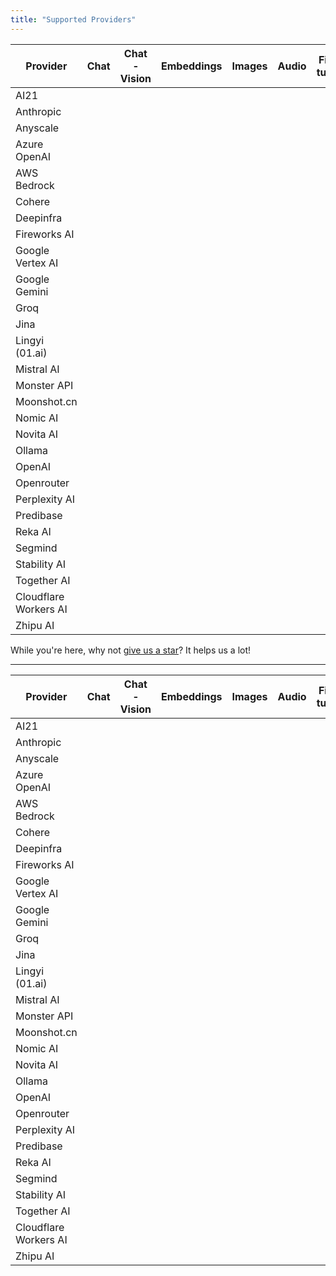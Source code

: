 ```yaml
---
title: "Supported Providers"
---
```


| Provider              | Chat | Chat - Vision | Embeddings | Images | Audio | Fine-tuning | Batch | Files | Moderations | Assistants | Completions | Portkey Prompts | Chat - Tools |
| --------------------- | ---- | ------------- | ---------- | ------ | ----- | ----------- | ----- | ----- | ----------- | ---------- | ----------- | --------------- | ------------ |
| AI21                  | <Icon icon="square-check" color="#23e605"/>      |               | <Icon icon="square-check" color="#23e605"/>            |        |       |             |       |       |             |            | <Icon icon="square-check" color="#23e605"/>             | <Icon icon="square-check" color="#23e605"/>                 |              |
| Anthropic             | <Icon icon="square-check" color="#23e605"/>      | <Icon icon="square-check" color="#23e605"/>               |            |        |       |             |       |       |             |            | <Icon icon="square-check" color="#23e605"/>             | <Icon icon="square-check" color="#23e605"/>                 |<Icon icon="square-check" color="#23e605"/>               |
| Anyscale              | <Icon icon="square-check" color="#23e605"/>      |               | <Icon icon="square-check" color="#23e605"/>            |        |       |             |       |       |             |            | <Icon icon="square-check" color="#23e605"/>             | <Icon icon="square-check" color="#23e605"/>                 |<Icon icon="square-check" color="#23e605"/>               |
| Azure OpenAI          | <Icon icon="square-check" color="#23e605"/>      | <Icon icon="square-check" color="#23e605"/>               | <Icon icon="square-check" color="#23e605"/>            | <Icon icon="square-check" color="#23e605"/>        |       |             |       |       |             |            | <Icon icon="square-check" color="#23e605"/>             | <Icon icon="square-check" color="#23e605"/>                 |<Icon icon="square-check" color="#23e605"/>               |
| AWS Bedrock           | <Icon icon="square-check" color="#23e605"/>      | <Icon icon="square-check" color="#23e605"/>               | <Icon icon="square-check" color="#23e605"/>            |<Icon icon="square-check" color="#23e605"/>         |       |             |       |       |             |            | <Icon icon="square-check" color="#23e605"/>             | <Icon icon="square-check" color="#23e605"/>                 |<Icon icon="square-check" color="#23e605"/>               |
| Cohere                | <Icon icon="square-check" color="#23e605"/>      |               | <Icon icon="square-check" color="#23e605"/>            |        |       |             |       |       |             |            | <Icon icon="square-check" color="#23e605"/>             |                 |              |
| Deepinfra             | <Icon icon="square-check" color="#23e605"/>      |               |            |        |       |             |       |       |             |            |             |                 |              |
| Fireworks AI          | <Icon icon="square-check" color="#23e605"/>      |               | <Icon icon="square-check" color="#23e605"/>            |<Icon icon="square-check" color="#23e605"/>         | <Icon icon="square-check" color="#23e605"/>       |             |       |       |             |            | <Icon icon="square-check" color="#23e605"/>             | <Icon icon="square-check" color="#23e605"/>                 |<Icon icon="square-check" color="#23e605"/>               |
| Google Vertex AI      | <Icon icon="square-check" color="#23e605"/>      |               |            |<Icon icon="square-check" color="#23e605"/>         |       |             |       |       |             |            |             | <Icon icon="square-check" color="#23e605"/>                 |<Icon icon="square-check" color="#23e605"/>               |
| Google Gemini         | <Icon icon="square-check" color="#23e605"/>      | <Icon icon="square-check" color="#23e605"/>               |<Icon icon="square-check" color="#23e605"/>             |<Icon icon="square-check" color="#23e605"/>         |       |             |       |       |             |            |             | <Icon icon="square-check" color="#23e605"/>                 |<Icon icon="square-check" color="#23e605"/>               |
| Groq                  | <Icon icon="square-check" color="#23e605"/>      |               |            |        | <Icon icon="square-check" color="#23e605"/>       |             |       |       |             |            |             | <Icon icon="square-check" color="#23e605"/>                 |<Icon icon="square-check" color="#23e605"/>               |
| Jina                  |      |               | <Icon icon="square-check" color="#23e605"/>            |        |       |             |       |       |             |            |             |                 |              |
| Lingyi (01.ai)        | <Icon icon="square-check" color="#23e605"/>      |               |            |        |       |             |       |       |             |            |             |                 |              |
| Mistral AI            | <Icon icon="square-check" color="#23e605"/>      |               | <Icon icon="square-check" color="#23e605"/>            |        |       |             |       |       |             |            |             | <Icon icon="square-check" color="#23e605"/>                 |              |
| Monster API           | <Icon icon="square-check" color="#23e605"/>      |               |            |        |       |             |       |       |             |            |             |                 |              |
| Moonshot.cn           | <Icon icon="square-check" color="#23e605"/>      |               |            |        |       |             |       |       |             |            |             |                 |              |
| Nomic AI              | <Icon icon="square-check" color="#23e605"/>      |               |<Icon icon="square-check" color="#23e605"/>             |        |       |             |       |       |             |            |             |                 |              |
| Novita AI             | <Icon icon="square-check" color="#23e605"/>      |               |            |        |       |             |       |       |             |            |<Icon icon="square-check" color="#23e605"/>              |                 |<Icon icon="square-check" color="#23e605"/>               |
| Ollama                | <Icon icon="square-check" color="#23e605"/>      |               |<Icon icon="square-check" color="#23e605"/>             |        |       |             |       |       |             |            |             |                 |              |
| OpenAI                | <Icon icon="square-check" color="#23e605"/>      |<Icon icon="square-check" color="#23e605"/>                |<Icon icon="square-check" color="#23e605"/>             |<Icon icon="square-check" color="#23e605"/>         |<Icon icon="square-check" color="#23e605"/>        | <Icon icon="square-check" color="#23e605"/>             |<Icon icon="square-check" color="#23e605"/>        |<Icon icon="square-check" color="#23e605"/>        |<Icon icon="square-check" color="#23e605"/>              |<Icon icon="square-check" color="#23e605"/>             | <Icon icon="square-check" color="#23e605"/>             | <Icon icon="square-check" color="#23e605"/>                 |<Icon icon="square-check" color="#23e605"/>               |
| Openrouter            | <Icon icon="square-check" color="#23e605"/>      |               |            |        |       |             |       |       |             |            |             |                 |              |
| Perplexity AI         | <Icon icon="square-check" color="#23e605"/>      |               |            |        |       |             |       |       |             |            |             | <Icon icon="square-check" color="#23e605"/>                 |              |
| Predibase             | <Icon icon="square-check" color="#23e605"/>      |               |            |        |       |             |       |       |             |            |             |                 |              |
| Reka AI               | <Icon icon="square-check" color="#23e605"/>      |               |            |        |       |             |       |       |             |            |             |                 |              |
| Segmind               |      |               |            |<Icon icon="square-check" color="#23e605"/>         |       |             |       |       |             |            |             |                 |              |
| Stability AI          |      |               |            | <Icon icon="square-check" color="#23e605"/>        |       |             |       |       |             |            |             |                 |              |
| Together AI           | <Icon icon="square-check" color="#23e605"/>      |               |<Icon icon="square-check" color="#23e605"/>             |        |       |             |       |       |             |            |<Icon icon="square-check" color="#23e605"/>              | <Icon icon="square-check" color="#23e605"/>                 | <Icon icon="square-check" color="#23e605"/>              |
| Cloudflare Workers AI | <Icon icon="square-check" color="#23e605"/>      |               |<Icon icon="square-check" color="#23e605"/>             |        |       |             |       |       |             |            |<Icon icon="square-check" color="#23e605"/>              |                 |              |
| Zhipu AI              | <Icon icon="square-check" color="#23e605"/>      |               |<Icon icon="square-check" color="#23e605"/>             |        |       |             |       |       |             |            |             |                 |              |

While you're here, why not [give us a star](https://git.new/ai-gateway-docs)? It helps us a lot!




---


| Provider              | Chat | Chat - Vision | Embeddings | Images | Audio | Fine-tuning | Batch | Files | Moderations | Assistants | Completions | Portkey Prompts | Chat - Tools |
| --------------------- | ---- | ------------- | ---------- | ------ | ----- | ----------- | ----- | ----- | ----------- | ---------- | ----------- | --------------- | ------------ |
| AI21                  | <Icon icon="square-check" color="#23e605"/> | <Icon icon="x" color="#ff0000"/> | <Icon icon="square-check" color="#23e605"/> | <Icon icon="x" color="#ff0000"/> | <Icon icon="x" color="#ff0000"/> | <Icon icon="x" color="#ff0000"/> | <Icon icon="x" color="#ff0000"/> | <Icon icon="x" color="#ff0000"/> | <Icon icon="x" color="#ff0000"/> | <Icon icon="x" color="#ff0000"/> | <Icon icon="square-check" color="#23e605"/> | <Icon icon="square-check" color="#23e605"/> | <Icon icon="x" color="#ff0000"/> |
| Anthropic             | <Icon icon="square-check" color="#23e605"/> | <Icon icon="square-check" color="#23e605"/> | <Icon icon="x" color="#ff0000"/> | <Icon icon="x" color="#ff0000"/> | <Icon icon="x" color="#ff0000"/> | <Icon icon="x" color="#ff0000"/> | <Icon icon="x" color="#ff0000"/> | <Icon icon="x" color="#ff0000"/> | <Icon icon="x" color="#ff0000"/> | <Icon icon="x" color="#ff0000"/> | <Icon icon="square-check" color="#23e605"/> | <Icon icon="square-check" color="#23e605"/> | <Icon icon="square-check" color="#23e605"/> |
| Anyscale              | <Icon icon="square-check" color="#23e605"/> | <Icon icon="x" color="#ff0000"/> | <Icon icon="square-check" color="#23e605"/> | <Icon icon="x" color="#ff0000"/> | <Icon icon="x" color="#ff0000"/> | <Icon icon="x" color="#ff0000"/> | <Icon icon="x" color="#ff0000"/> | <Icon icon="x" color="#ff0000"/> | <Icon icon="x" color="#ff0000"/> | <Icon icon="x" color="#ff0000"/> | <Icon icon="square-check" color="#23e605"/> | <Icon icon="square-check" color="#23e605"/> | <Icon icon="square-check" color="#23e605"/> |
| Azure OpenAI          | <Icon icon="square-check" color="#23e605"/> | <Icon icon="square-check" color="#23e605"/> | <Icon icon="square-check" color="#23e605"/> | <Icon icon="square-check" color="#23e605"/> | <Icon icon="x" color="#ff0000"/> | <Icon icon="x" color="#ff0000"/> | <Icon icon="x" color="#ff0000"/> | <Icon icon="x" color="#ff0000"/> | <Icon icon="x" color="#ff0000"/> | <Icon icon="x" color="#ff0000"/> | <Icon icon="square-check" color="#23e605"/> | <Icon icon="square-check" color="#23e605"/> | <Icon icon="square-check" color="#23e605"/> |
| AWS Bedrock           | <Icon icon="square-check" color="#23e605"/> | <Icon icon="square-check" color="#23e605"/> | <Icon icon="square-check" color="#23e605"/> | <Icon icon="square-check" color="#23e605"/> | <Icon icon="x" color="#ff0000"/> | <Icon icon="x" color="#ff0000"/> | <Icon icon="x" color="#ff0000"/> | <Icon icon="x" color="#ff0000"/> | <Icon icon="x" color="#ff0000"/> | <Icon icon="x" color="#ff0000"/> | <Icon icon="square-check" color="#23e605"/> | <Icon icon="square-check" color="#23e605"/> | <Icon icon="square-check" color="#23e605"/> |
| Cohere                | <Icon icon="square-check" color="#23e605"/> | <Icon icon="x" color="#ff0000"/> | <Icon icon="square-check" color="#23e605"/> | <Icon icon="x" color="#ff0000"/> | <Icon icon="x" color="#ff0000"/> | <Icon icon="x" color="#ff0000"/> | <Icon icon="x" color="#ff0000"/> | <Icon icon="x" color="#ff0000"/> | <Icon icon="x" color="#ff0000"/> | <Icon icon="x" color="#ff0000"/> | <Icon icon="square-check" color="#23e605"/> | <Icon icon="x" color="#ff0000"/> | <Icon icon="x" color="#ff0000"/> |
| Deepinfra             | <Icon icon="square-check" color="#23e605"/> | <Icon icon="x" color="#ff0000"/> | <Icon icon="x" color="#ff0000"/> | <Icon icon="x" color="#ff0000"/> | <Icon icon="x" color="#ff0000"/> | <Icon icon="x" color="#ff0000"/> | <Icon icon="x" color="#ff0000"/> | <Icon icon="x" color="#ff0000"/> | <Icon icon="x" color="#ff0000"/> | <Icon icon="x" color="#ff0000"/> | <Icon icon="x" color="#ff0000"/> | <Icon icon="x" color="#ff0000"/> | <Icon icon="x" color="#ff0000"/> |
| Fireworks AI          | <Icon icon="square-check" color="#23e605"/> | <Icon icon="x" color="#ff0000"/> | <Icon icon="square-check" color="#23e605"/> | <Icon icon="square-check" color="#23e605"/> | <Icon icon="square-check" color="#23e605"/> | <Icon icon="x" color="#ff0000"/> | <Icon icon="x" color="#ff0000"/> | <Icon icon="x" color="#ff0000"/> | <Icon icon="x" color="#ff0000"/> | <Icon icon="x" color="#ff0000"/> | <Icon icon="square-check" color="#23e605"/> | <Icon icon="square-check" color="#23e605"/> | <Icon icon="square-check" color="#23e605"/> |
| Google Vertex AI      | <Icon icon="square-check" color="#23e605"/> | <Icon icon="x" color="#ff0000"/> | <Icon icon="x" color="#ff0000"/> | <Icon icon="square-check" color="#23e605"/> | <Icon icon="x" color="#ff0000"/> | <Icon icon="x" color="#ff0000"/> | <Icon icon="x" color="#ff0000"/> | <Icon icon="x" color="#ff0000"/> | <Icon icon="x" color="#ff0000"/> | <Icon icon="x" color="#ff0000"/> | <Icon icon="x" color="#ff0000"/> | <Icon icon="square-check" color="#23e605"/> | <Icon icon="square-check" color="#23e605"/> |
| Google Gemini         | <Icon icon="square-check" color="#23e605"/> | <Icon icon="square-check" color="#23e605"/> | <Icon icon="square-check" color="#23e605"/> | <Icon icon="square-check" color="#23e605"/> | <Icon icon="x" color="#ff0000"/> | <Icon icon="x" color="#ff0000"/> | <Icon icon="x" color="#ff0000"/> | <Icon icon="x" color="#ff0000"/> | <Icon icon="x" color="#ff0000"/> | <Icon icon="x" color="#ff0000"/> | <Icon icon="x" color="#ff0000"/> | <Icon icon="square-check" color="#23e605"/> | <Icon icon="square-check" color="#23e605"/> |
| Groq                  | <Icon icon="square-check" color="#23e605"/> | <Icon icon="x" color="#ff0000"/> | <Icon icon="x" color="#ff0000"/> | <Icon icon="x" color="#ff0000"/> | <Icon icon="square-check" color="#23e605"/> | <Icon icon="x" color="#ff0000"/> | <Icon icon="x" color="#ff0000"/> | <Icon icon="x" color="#ff0000"/> | <Icon icon="x" color="#ff0000"/> | <Icon icon="x" color="#ff0000"/> | <Icon icon="x" color="#ff0000"/> | <Icon icon="square-check" color="#23e605"/> | <Icon icon="square-check" color="#23e605"/> |
| Jina                  | <Icon icon="x" color="#ff0000"/> | <Icon icon="x" color="#ff0000"/> | <Icon icon="square-check" color="#23e605"/> | <Icon icon="x" color="#ff0000"/> | <Icon icon="x" color="#ff0000"/> | <Icon icon="x" color="#ff0000"/> | <Icon icon="x" color="#ff0000"/> | <Icon icon="x" color="#ff0000"/> | <Icon icon="x" color="#ff0000"/> | <Icon icon="x" color="#ff0000"/> | <Icon icon="x" color="#ff0000"/> | <Icon icon="x" color="#ff0000"/> | <Icon icon="x" color="#ff0000"/> |
| Lingyi (01.ai)        | <Icon icon="square-check" color="#23e605"/> | <Icon icon="x" color="#ff0000"/> | <Icon icon="x" color="#ff0000"/> | <Icon icon="x" color="#ff0000"/> | <Icon icon="x" color="#ff0000"/> | <Icon icon="x" color="#ff0000"/> | <Icon icon="x" color="#ff0000"/> | <Icon icon="x" color="#ff0000"/> | <Icon icon="x" color="#ff0000"/> | <Icon icon="x" color="#ff0000"/> | <Icon icon="x" color="#ff0000"/> | <Icon icon="x" color="#ff0000"/> | <Icon icon="x" color="#ff0000"/> |
| Mistral AI            | <Icon icon="square-check" color="#23e605"/> | <Icon icon="x" color="#ff0000"/> | <Icon icon="square-check" color="#23e605"/> | <Icon icon="x" color="#ff0000"/> | <Icon icon="x" color="#ff0000"/> | <Icon icon="x" color="#ff0000"/> | <Icon icon="x" color="#ff0000"/> | <Icon icon="x" color="#ff0000"/> | <Icon icon="x" color="#ff0000"/> | <Icon icon="x" color="#ff0000"/> | <Icon icon="x" color="#ff0000"/> | <Icon icon="square-check" color="#23e605"/> | <Icon icon="x" color="#ff0000"/> |
| Monster API           | <Icon icon="square-check" color="#23e605"/> | <Icon icon="x" color="#ff0000"/> | <Icon icon="x" color="#ff0000"/> | <Icon icon="x" color="#ff0000"/> | <Icon icon="x" color="#ff0000"/> | <Icon icon="x" color="#ff0000"/> | <Icon icon="x" color="#ff0000"/> | <Icon icon="x" color="#ff0000"/> | <Icon icon="x" color="#ff0000"/> | <Icon icon="x" color="#ff0000"/> | <Icon icon="x" color="#ff0000"/> | <Icon icon="x" color="#ff0000"/> | <Icon icon="x" color="#ff0000"/> |
| Moonshot.cn           | <Icon icon="square-check" color="#23e605"/> | <Icon icon="x" color="#ff0000"/> | <Icon icon="x" color="#ff0000"/> | <Icon icon="x" color="#ff0000"/> | <Icon icon="x" color="#ff0000"/> | <Icon icon="x" color="#ff0000"/> | <Icon icon="x" color="#ff0000"/> | <Icon icon="x" color="#ff0000"/> | <Icon icon="x" color="#ff0000"/> | <Icon icon="x" color="#ff0000"/> | <Icon icon="x" color="#ff0000"/> | <Icon icon="x" color="#ff0000"/> | <Icon icon="x" color="#ff0000"/> |
| Nomic AI              | <Icon icon="square-check" color="#23e605"/> | <Icon icon="x" color="#ff0000"/> | <Icon icon="square-check" color="#23e605"/> | <Icon icon="x" color="#ff0000"/> | <Icon icon="x" color="#ff0000"/> | <Icon icon="x" color="#ff0000"/> | <Icon icon="x" color="#ff0000"/> | <Icon icon="x" color="#ff0000"/> | <Icon icon="x" color="#ff0000"/> | <Icon icon="x" color="#ff0000"/> | <Icon icon="x" color="#ff0000"/> | <Icon icon="x" color="#ff0000"/> | <Icon icon="x" color="#ff0000"/> |
| Novita AI             | <Icon icon="square-check" color="#23e605"/> | <Icon icon="x" color="#ff0000"/> | <Icon icon="x" color="#ff0000"/> | <Icon icon="x" color="#ff0000"/> | <Icon icon="x" color="#ff0000"/> | <Icon icon="x" color="#ff0000"/> | <Icon icon="x" color="#ff0000"/> | <Icon icon="x" color="#ff0000"/> | <Icon icon="x" color="#ff0000"/> | <Icon icon="x" color="#ff0000"/> | <Icon icon="square-check" color="#23e605"/> | <Icon icon="x" color="#ff0000"/> | <Icon icon="square-check" color="#23e605"/> |
| Ollama                | <Icon icon="square-check" color="#23e605"/> | <Icon icon="x" color="#ff0000"/> | <Icon icon="square-check" color="#23e605"/> | <Icon icon="x" color="#ff0000"/> | <Icon icon="x" color="#ff0000"/> | <Icon icon="x" color="#ff0000"/> | <Icon icon="x" color="#ff0000"/> | <Icon icon="x" color="#ff0000"/> | <Icon icon="x" color="#ff0000"/> | <Icon icon="x" color="#ff0000"/> | <Icon icon="x" color="#ff0000"/> | <Icon icon="x" color="#ff0000"/> | <Icon icon="x" color="#ff0000"/> |
| OpenAI                | <Icon icon="square-check" color="#23e605"/> | <Icon icon="square-check" color="#23e605"/> | <Icon icon="square-check" color="#23e605"/> | <Icon icon="square-check" color="#23e605"/> | <Icon icon="square-check" color="#23e605"/> | <Icon icon="square-check" color="#23e605"/> | <Icon icon="square-check" color="#23e605"/> | <Icon icon="square-check" color="#23e605"/> | <Icon icon="square-check" color="#23e605"/> | <Icon icon="square-check" color="#23e605"/> | <Icon icon="square-check" color="#23e605"/> | <Icon icon="square-check" color="#23e605"/> | <Icon icon="square-check" color="#23e605"/> |
| Openrouter            | <Icon icon="square-check" color="#23e605"/> | <Icon icon="x" color="#ff0000"/> | <Icon icon="x" color="#ff0000"/> | <Icon icon="x" color="#ff0000"/> | <Icon icon="x" color="#ff0000"/> | <Icon icon="x" color="#ff0000"/> | <Icon icon="x" color="#ff0000"/> | <Icon icon="x" color="#ff0000"/> | <Icon icon="x" color="#ff0000"/> | <Icon icon="x" color="#ff0000"/> | <Icon icon="x" color="#ff0000"/> | <Icon icon="x" color="#ff0000"/> | <Icon icon="x" color="#ff0000"/> |
| Perplexity AI         | <Icon icon="square-check" color="#23e605"/> | <Icon icon="x" color="#ff0000"/> | <Icon icon="x" color="#ff0000"/> | <Icon icon="x" color="#ff0000"/> | <Icon icon="x" color="#ff0000"/> | <Icon icon="x" color="#ff0000"/> | <Icon icon="x" color="#ff0000"/> | <Icon icon="x" color="#ff0000"/> | <Icon icon="x" color="#ff0000"/> | <Icon icon="x" color="#ff0000"/> | <Icon icon="x" color="#ff0000"/> | <Icon icon="square-check" color="#23e605"/> | <Icon icon="x" color="#ff0000"/> |
| Predibase             | <Icon icon="square-check" color="#23e605"/> | <Icon icon="x" color="#ff0000"/> | <Icon icon="x" color="#ff0000"/> | <Icon icon="x" color="#ff0000"/> | <Icon icon="x" color="#ff0000"/> | <Icon icon="x" color="#ff0000"/> | <Icon icon="x" color="#ff0000"/> | <Icon icon="x" color="#ff0000"/> | <Icon icon="x" color="#ff0000"/> | <Icon icon="x" color="#ff0000"/> | <Icon icon="x" color="#ff0000"/> | <Icon icon="x" color="#ff0000"/> | <Icon icon="x" color="#ff0000"/> |
| Reka AI               | <Icon icon="square-check" color="#23e605"/> | <Icon icon="x" color="#ff0000"/> | <Icon icon="x" color="#ff0000"/> | <Icon icon="x" color="#ff0000"/> | <Icon icon="x" color="#ff0000"/> | <Icon icon="x" color="#ff0000"/> | <Icon icon="x" color="#ff0000"/> | <Icon icon="x" color="#ff0000"/> | <Icon icon="x" color="#ff0000"/> | <Icon icon="x" color="#ff0000"/> | <Icon icon="x" color="#ff0000"/> | <Icon icon="x" color="#ff0000"/> | <Icon icon="x" color="#ff0000"/> |
| Segmind               | <Icon icon="x" color="#ff0000"/> | <Icon icon="x" color="#ff0000"/> | <Icon icon="x" color="#ff0000"/> | <Icon icon="square-check" color="#23e605"/> | <Icon icon="x" color="#ff0000"/> | <Icon icon="x" color="#ff0000"/> | <Icon icon="x" color="#ff0000"/> | <Icon icon="x" color="#ff0000"/> | <Icon icon="x" color="#ff0000"/> | <Icon icon="x" color="#ff0000"/> | <Icon icon="x" color="#ff0000"/> | <Icon icon="x" color="#ff0000"/> | <Icon icon="x" color="#ff0000"/> |
| Stability AI          | <Icon icon="x" color="#ff0000"/> | <Icon icon="x" color="#ff0000"/> | <Icon icon="x" color="#ff0000"/> | <Icon icon="square-check" color="#23e605"/> | <Icon icon="x" color="#ff0000"/> | <Icon icon="x" color="#ff0000"/> | <Icon icon="x" color="#ff0000"/> | <Icon icon="x" color="#ff0000"/> | <Icon icon="x" color="#ff0000"/> | <Icon icon="x" color="#ff0000"/> | <Icon icon="x" color="#ff0000"/> | <Icon icon="x" color="#ff0000"/> | <Icon icon="x" color="#ff0000"/> |
| Together AI           | <Icon icon="square-check" color="#23e605"/> | <Icon icon="x" color="#ff0000"/> | <Icon icon="square-check" color="#23e605"/> | <Icon icon="x" color="#ff0000"/> | <Icon icon="x" color="#ff0000"/> | <Icon icon="x" color="#ff0000"/> | <Icon icon="x" color="#ff0000"/> | <Icon icon="x" color="#ff0000"/> | <Icon icon="x" color="#ff0000"/> | <Icon icon="x" color="#ff0000"/> | <Icon icon="square-check" color="#23e605"/> | <Icon icon="square-check" color="#23e605"/> | <Icon icon="square-check" color="#23e605"/> |
| Cloudflare Workers AI | <Icon icon="square-check" color="#23e605"/> | <Icon icon="x" color="#ff0000"/> | <Icon icon="square-check" color="#23e605"/> | <Icon icon="x" color="#ff0000"/> | <Icon icon="x" color="#ff0000"/> | <Icon icon="x" color="#ff0000"/> | <Icon icon="x" color="#ff0000"/> | <Icon icon="x" color="#ff0000"/> | <Icon icon="x" color="#ff0000"/> | <Icon icon="x" color="#ff0000"/> | <Icon icon="square-check" color="#23e605"/> | <Icon icon="x" color="#ff0000"/> | <Icon icon="x" color="#ff0000"/> |
| Zhipu AI              | <Icon icon="square-check" color="#23e605"/> | <Icon icon="x" color="#ff0000"/> | <Icon icon="square-check" color="#23e605"/> | <Icon icon="x" color="#ff0000"/> | <Icon icon="x" color="#ff0000"/> | <Icon icon="x" color="#ff0000"/> | <Icon icon="x" color="#ff0000"/> | <Icon icon="x" color="#ff0000"/> | <Icon icon="x" color="#ff0000"/> | <Icon icon="x" color="#ff0000"/> | <Icon icon="x" color="#ff0000"/> | <Icon icon="x" color="#ff0000"/> | <Icon icon="x" color="#ff0000"/> |